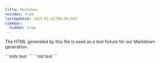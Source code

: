```yaml
---
title: Markdown
noindex: true
lastUpdated: 2025-01-01T00:00:00Z
sidebar:
  hidden: true
---
```



The HTML generated by this file is used as a test fixture for our Markdown generation.

<Tabs>
	<TabItem label="mdx">
		```mdx
		test
		```
	</TabItem>
	<TabItem label="md">
		```md
		test
		```
	</TabItem>
</Tabs>